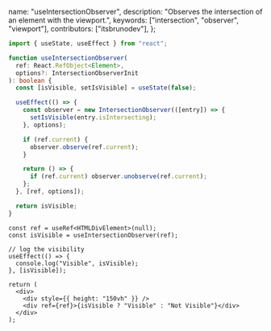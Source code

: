   name: "useIntersectionObserver",
  description: "Observes the intersection of an element with the viewport.",
  keywords: ["intersection", "observer", "viewport"],
  contributors: ["itsbrunodev"],
};

```typescript
import { useState, useEffect } from "react";

function useIntersectionObserver(
  ref: React.RefObject<Element>,
  options?: IntersectionObserverInit
): boolean {
  const [isVisible, setIsVisible] = useState(false);

  useEffect(() => {
    const observer = new IntersectionObserver(([entry]) => {
      setIsVisible(entry.isIntersecting);
    }, options);

    if (ref.current) {
      observer.observe(ref.current);
    }

    return () => {
      if (ref.current) observer.unobserve(ref.current);
    };
  }, [ref, options]);

  return isVisible;
}
```

```tsx
const ref = useRef<HTMLDivElement>(null);
const isVisible = useIntersectionObserver(ref);

// log the visibility
useEffect(() => {
  console.log("Visible", isVisible);
}, [isVisible]);

return (
  <div>
    <div style={{ height: "150vh" }} />
    <div ref={ref}>{isVisible ? "Visible" : "Not Visible"}</div>
  </div>
);
```
